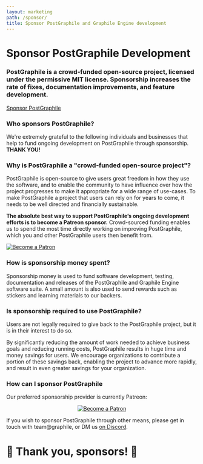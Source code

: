```yaml
---
layout: marketing
path: /sponsor/
title: Sponsor PostGraphile and Graphile Engine development
---
```



<MarketingLayout blue>
<Hero bg="white">

# Sponsor PostGraphile Development

</Hero>

<MarketingSection bg="white" left maxWidth>
<h3>
  PostGraphile is a crowd-funded open-source project, licensed under the
  permissive MIT license. Sponsorship increases the rate of fixes,
  documentation improvements, and feature development.
</h3>

<div class='flex'>
<a class='button--solid' href='https://patreon.com/benjie'>Sponsor PostGraphile <span class='fas fa-fw fa-external-link-square-alt' /></a>
</div>

</MarketingSection>
<MarketingDivide from="white" to="medium" />

<MarketingSection bg="medium">

### Who sponsors PostGraphile?

<div style={{maxWidth: '48rem', margin: '0 auto'}}>

We're extremely grateful to the following individuals and businesses that
help to fund ongoing development on PostGraphile through sponsorship. **THANK
YOU!**

</div>

<Sponsors level="featured">

<Sponsor name="Chad Furman" avatar={chad} />

</Sponsors>
<Sponsors level="leaders">

<Sponsor name="Joe Dennis" />
<Sponsor name="MissionMode" business avatar={missionMode} />
<Sponsor name="Alec Wenzowski" />
<Sponsor name="James Allain" />
<Sponsor name="DOMONDA"  business/>
<Sponsor name="Gustin Prudner" />
<Sponsor name="Stagency" business avatar={stagency}/>
<Sponsor name="Daniel Einspanjer" />
<Sponsor name="Nigel Taylor" />

</Sponsors>
<Sponsors level="supporters">

<Sponsor name="Mtpc" />
<Sponsor name="Clay Smith" />
<Sponsor name="Michael Tng" />
<Sponsor name="Matt Bretl" contributor />
<Sponsor name="BMD Studio"  business/>
<Sponsor name="Sam Levin" />
<Sponsor name="stlbucket" />
<Sponsor name="James Rascoe" />
<Sponsor name="Michel Pelletier" />
<Sponsor name="Jimmy McBroom" />
<Sponsor name="Dan Lynch" />
<Sponsor name="Gardner Bickford" />
<Sponsor name="James Cavanaugh" />
<Sponsor name="Tim Field" />
<Sponsor name="Antwaan Harrison" />
<Sponsor name="Chris Watland" />
<Sponsor name="Simon Elliott" />
<Sponsor name="Mark Lipscombe" />

</Sponsors>
<Sponsors level="backers">
<Sponsor name="plus 41 more backers..." plain />
</Sponsors>


</MarketingSection>
<MarketingDivide from="medium" to="dark" via="light" down />

<MarketingSection bg="dark" left maxWidth>


### Why is PostGraphile a "crowd-funded open-source project"?

PostGraphile is open-source to give users great freedom in how they use the
software, and to enable the community to have influence over how the project
progresses to make it appropriate for a wide range of use-cases. To make PostGraphile a project that users can rely on for years to come, it
needs to be well directed and financially sustainable.

**The absolute best way to support PostGraphile’s ongoing development efforts
is to become a Patreon sponsor.** Crowd-sourced funding enables us to spend
the most time directly working on improving PostGraphile, which you and other
PostGraphile users then benefit from.


<p className="tc">
<a href="https://www.patreon.com/bePatron?u=7308310" data-patreon-widget-type="become-patron-button"><img src="/images/patreon_button.png" alt='Become a Patron' /></a>
</p>

</MarketingSection>
<MarketingDivide from="dark" to="light" />
<MarketingSection bg="light" left maxWidth>

### How is sponsorship money spent?

Sponsorship money is used to fund software development, testing,
documentation and releases of the PostGraphile and Graphile Engine software
suite. A small amount is also used to send rewards such as stickers and
learning materials to our backers.

</MarketingSection>
<MarketingDivide from="light" to="medium" down />
<MarketingSection bg="medium" left maxWidth>

### Is sponsorship required to use PostGraphile?

Users are not legally required to give back to the PostGraphile project, but
it is in their interest to do so.

By significantly reducing the amount of work needed to achieve business goals
and reducing running costs, PostGraphile results in huge time and money
savings for users. We encourage organizations to contribute a portion of
these savings back, enabling the project to advance more rapidly, and result
in even greater savings for your organization.

</MarketingSection>
<MarketingDivide from="medium" to="dark" via="light" />
<MarketingSection bg="dark" left maxWidth>

### How can I sponsor PostGraphile

Our preferred sponsorship provider is currently Patreon:

<p style='text-align: center'>
<a href="https://www.patreon.com/bePatron?u=7308310" data-patreon-widget-type="become-patron-button"><img src="/images/patreon_button.png" alt='Become a Patron' /></a>
</p>

If you wish to sponsor PostGraphile through other means, please get in touch with team@graphile, or DM us [on Discord](http://discord.gg/graphile).

# 🙏 Thank you, sponsors! 🙏

</MarketingSection>
</MarketingLayout>
